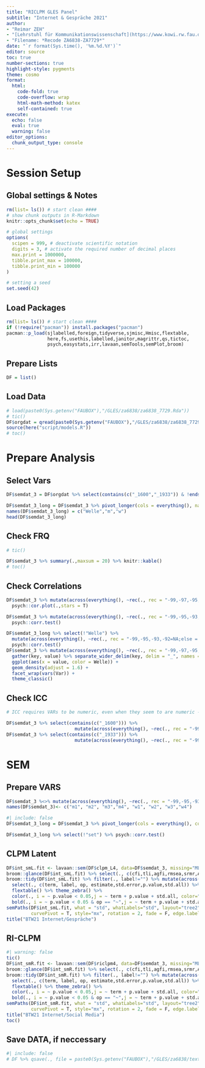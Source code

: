 ```yaml
---
title: "RICLPM GLES Panel"
subtitle: "Internet & Gespräche 2021"
author:
- "Reimar ZEH"
- "[Lehrstuhl für Kommunikationswissenschaft](https://www.kowi.rw.fau.de)"
- "Filename: *Recode ZA6838-ZA7729*"
date: "`r format(Sys.time(), '%m.%d.%Y')`"
editor: source
toc: true
number-sections: true
highlight-style: pygments
theme: cosmo
format:
  html: 
    code-fold: true
    code-overflow: wrap
    html-math-method: katex
    self-contained: true
execute: 
  echo: false
  eval: true
  warning: false
editor_options: 
  chunk_output_type: console
---
```


# Session Setup

## Global settings & Notes

```r
rm(list= ls()) # start clean ####
# show chunk outputs in R-Markdown
knitr::opts_chunk$set(echo = TRUE)

# global settings
options(
  scipen = 999, # deactivate scientific notation
  digits = 3, # activate the required number of decimal places
  max.print = 1000000,
  tibble.print_max = 100000,
  tibble.print_min = 100000
)

# setting a seed
set.seed(42)
```

## Load Packages

```r
rm(list= ls()) # start clean ####
if (!require("pacman")) install.packages("pacman")
pacman::p_load(sjlabelled,foreign,tidyverse,sjmisc,Hmisc,flextable,
               here,fs,usethis,labelled,janitor,magrittr,qs,tictoc,
               psych,easystats,irr,lavaan,semTools,semPlot,broom)
```

## Prepare Lists

```r
DF = list()
```

## Load Data

```r
# load(paste0(Sys.getenv("FAUBOX"),"/GLES/za6838/za6838_7729.Rda"))
# tic()
DF$orgdat = qread(paste0(Sys.getenv("FAUBOX"),"/GLES/za6838/za6838_7729.qs"))
source(here("script/models.R"))
# toc()
```


# Prepare Analysis
## Select Vars
```r
DF$semdat_3 = DF$orgdat %>% select(contains(c("_1600","_1933")) & !ends_with("flag") & starts_with(c("kp17","kp18","kp19","kp20"))) 

DF$semdat_3_long = DF$semdat_3 %>% pivot_longer(cols = everything(), names_to = c("set",".value"), names_sep = "_")
names(DF$semdat_3_long) = c("Welle","m","w")
head(DF$semdat_3_long)

```

## Check FRQ

```r
# tic()

DF$semdat_3 %>% summary(.,maxsum = 20) %>% knitr::kable() 
# toc()
```


## Check Correlations
```r
DF$semdat_3 %>% mutate(across(everything(), ~rec(., rec = "-99,-97,-95,-93,-92=NA;else = copy"))) %>%
  psych::cor.plot(.,stars = T)

DF$semdat_3 %>% mutate(across(everything(), ~rec(., rec = "-99,-95,-93,-92=NA;else = copy"))) %>% 
  psych::corr.test()

DF$semdat_3_long %>% select(!"Welle") %>% 
  mutate(across(everything(), ~rec(., rec = "-99,-95,-93,-92=NA;else = copy"))) %>% 
  psych::corr.test()
DF$semdat_3 %>% mutate(across(everything(), ~rec(., rec = "-99,-97,-95,-93,-92=NA;else = copy"))) %>%
  gather(key, value) %>% separate_wider_delim(key, delim = "_", names = c("Welle", "Var")) %>%
  ggplot(aes(x = value, color = Welle)) +
  geom_density(adjust = 1.6) + 
  facet_wrap(vars(Var)) + 
  theme_classic()
```

## Check ICC
```r
# ICC requires VARs to be numeric, even when they seem to are numeric -> mutate!

DF$semdat_3 %>% select(contains(c("_1600"))) %>% 
                         mutate(across(everything(), ~rec(., rec = "-99,-95,-93=NA; else = copy"))) %>% irr::icc()
DF$semdat_3 %>% select(contains(c("_1933"))) %>% 
                         mutate(across(everything(), ~rec(., rec = "-99,-97,-95,-93,-92=NA; else = copy"))) %>% irr::icc()

```


# SEM
## Prepare VARS
```r
DF$semdat_3 %<>% mutate(across(everything(), ~rec(., rec = "-99,-95,-93,-92=NA;else = copy")))
names(DF$semdat_3)<- c("m1", "m2", "m3","m4", "w1", "w2", "w3","w4")
```

```r
#| include: false
DF$semdat_3_long = DF$semdat_3 %>% pivot_longer(cols = everything(), cols_vary = "slowest", names_to = c(".value","set"), names_pattern = "(.)(.)")

DF$semdat_3_long %>% select(!"set") %>% psych::corr.test()


```

## CLPM Latent
```r
DF$int_smL.fit <- lavaan::sem(DF$clpm_L4, data=DF$semdat_3, missing="ML", estimator = "MLR", mimic="Mplus", meanstructure = "default")
broom::glance(DF$int_smL.fit) %>% select(., c(cfi,tli,agfi,rmsea,srmr,AIC,BIC)) %>% mutate(across(where(is.double), round, 3))
broom::tidy(DF$int_smL.fit) %>% filter(., label!="") %>% mutate(across(where(is.double), round, 3)) %>% 
  select(., c(term, label, op, estimate,std.error,p.value,std.all)) %>% 
  flextable() %>% theme_zebra() %>% 
  color(., i = ~ p.value < 0.05,j = ~ term + p.value + std.all, color="blue") %>%
  bold(., i = ~ p.value < 0.05 & op == "~",j = ~ term + p.value + std.all, bold=T) %>% autofit()
semPaths(DF$int_smL.fit, what = "std", whatLabels="std", layout="tree2", intercepts = F, residuals = T, structural = T, 
         curvePivot = T, style="mx", rotation = 2, fade = F, edge.label.cex=0.7, edge.label.position = 0.4)
title("BTW21 Internet/Gespräche")
```

## RI-CLPM
```r
#| warning: false
tic()
DF$int_smR.fit <- lavaan::sem(DF$riclpm4, data=DF$semdat_3, missing="ML", estimator = "MLR", mimic="Mplus", meanstructure = "default")
broom::glance(DF$int_smR.fit) %>% select(., c(cfi,tli,agfi,rmsea,srmr,AIC,BIC)) %>% mutate(across(where(is.double), round, 3))
broom::tidy(DF$int_smR.fit) %>% filter(., label!="") %>% mutate(across(where(is.double), round, 3)) %>% 
  select(., c(term, label, op, estimate,std.error,p.value,std.all)) %>% 
  flextable() %>% theme_zebra() %>% 
  color(., i = ~ p.value < 0.05,j = ~ term + p.value + std.all, color="blue") %>%
  bold(., i = ~ p.value < 0.05 & op == "~",j = ~ term + p.value + std.all, bold=T) %>% autofit()
semPaths(DF$int_smR.fit, what = "std", whatLabels="std", layout="tree2", intercepts = F, residuals = T, structural = T, 
         curvePivot = T, style="mx", rotation = 2, fade = F, edge.label.cex=0.7, edge.label.position = 0.4)
title("BTW21 Internet/Social Media")
toc()
```



## Save DATA, if neccessary
```r
#| include: false
# DF %>% qsave(., file = paste0(Sys.getenv("FAUBOX"),"/GLES/za6838/text.qs"))
```
